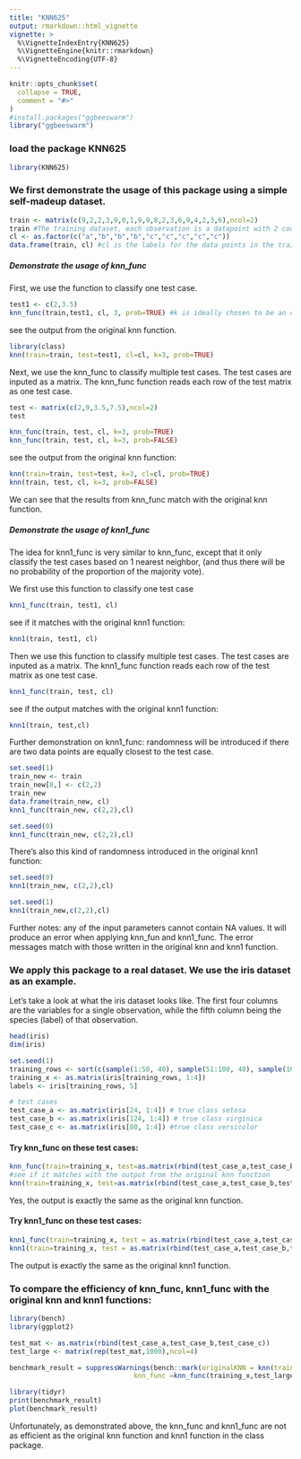 ```yaml
---
title: "KNN625"
output: rmarkdown::html_vignette
vignette: >
  %\VignetteIndexEntry{KNN625}
  %\VignetteEngine{knitr::rmarkdown}
  %\VignetteEncoding{UTF-8}
---
```


```r
knitr::opts_chunk$set(
  collapse = TRUE,
  comment = "#>"
)
#install.packages("ggbeeswarm")
library("ggbeeswarm")
```

### load the package KNN625

```r
library(KNN625)
```

### We first demonstrate the usage of this package using a simple self-madeup dataset.

```r
train <- matrix(c(9,2,2,3,9,0,1,9,9,8,2,3,6,9,4,2,3,6),ncol=2)
train #The training dataset, each observation is a datapoint with 2 coordinates.
cl <- as.factor(c("a","b","b","b","c","c","c","c","c"))
data.frame(train, cl) #cl is the labels for the data points in the training dataset
```
##### Demonstrate the usage of knn_func

First, we use the function to classify one test case. 

```r
test1 <- c(2,3.5)
knn_func(train,test1, cl, 3, prob=TRUE) #k is ideally chosen to be an odd number
```
see the output from the original knn function.

```r
library(class)
knn(train=train, test=test1, cl=cl, k=3, prob=TRUE)
```
Next, we use the knn_func to classify multiple test cases. The test cases are inputed as a matrix. The knn_func function reads each row of the test matrix as one test case.

```r
test <- matrix(c(2,9,3.5,7.5),ncol=2)
test
```
```r
knn_func(train, test, cl, k=3, prob=TRUE)
knn_func(train, test, cl, k=3, prob=FALSE)
```
see the output from the original knn function:

```r
knn(train=train, test=test, k=3, cl=cl, prob=TRUE)
knn(train, test, cl, k=3, prob=FALSE)
```
We can see that the results from knn_func match with the original knn function. 

##### Demonstrate the usage of knn1_func

The idea for knn1_func is very similar to knn_func, except that it only classify the test cases based on 1 nearest neighbor, (and thus there will be no probability of the proportion of the majority vote). \

We first use this function to classify one test case

```r
knn1_func(train, test1, cl)
```
see if it matches with the original knn1 function:

```r
knn1(train, test1, cl)
```
Then we use this function to classify multiple test cases. The test cases are inputed as a matrix. The knn1_func function reads each row of the test matrix as one test case.

```r
knn1_func(train, test, cl)
```
see if the output matches with the original knn1 function:

```r
knn1(train, test,cl)
```
Further demonstration on knn1_func: randomness will be introduced if there are two data points are equally closest to the test case. 

```r
set.seed(1)
train_new <- train
train_new[8,] <- c(2,2)
train_new
data.frame(train_new, cl)
knn1_func(train_new, c(2,2),cl)
```

```r
set.seed(0)
knn1_func(train_new, c(2,2),cl)
```
There's also this kind of randomness introduced in the original knn1 function:
```r
set.seed(0)
knn1(train_new, c(2,2),cl)
```
```r
set.seed(1)
knn1(train_new,c(2,2),cl)
```
Further notes: any of the input parameters cannot contain NA values. It will produce an error when applying knn_fun and knn1_func. The error messages match with those written in the original knn and knn1 function. 


### We apply this package to a real dataset. We use the iris dataset as an example. 

Let's take a look at what the iris dataset looks like. The first four columns are the variables for a single observation, while the fifth column being the species (label) of that observation. 

```r
head(iris)
dim(iris)
```
```r
set.seed(1)
training_rows <- sort(c(sample(1:50, 40), sample(51:100, 40), sample(101:150, 40)))
training_x <- as.matrix(iris[training_rows, 1:4])
labels <- iris[training_rows, 5]
```

```r
# test cases
test_case_a <- as.matrix(iris[24, 1:4]) # true class setosa
test_case_b <- as.matrix(iris[124, 1:4]) # true class virginica
test_case_c <- as.matrix(iris[80, 1:4]) #true class versicolor
```

#### Try knn_func on these test cases:

```r
knn_func(train=training_x, test=as.matrix(rbind(test_case_a,test_case_b,test_case_c)),cl=labels, k=5, prob=TRUE)
#see if it matches with the output from the original knn function
knn(train=training_x, test=as.matrix(rbind(test_case_a,test_case_b,test_case_c)), cl=labels, k=5, prob=TRUE)
```
Yes, the output is exactly the same as the original knn function.

#### Try knn1_func on these test cases:

```r
knn1_func(train=training_x, test = as.matrix(rbind(test_case_a,test_case_b,test_case_c)), cl= labels)
knn1(train=training_x, test = as.matrix(rbind(test_case_a,test_case_b,test_case_c)), cl= labels)
```
The output is exactly the same as the original knn1 function. 

### To compare the efficiency of knn_func, knn1_func with the original knn and knn1 functions:

```r
library(bench)
library(ggplot2)
```

```r
test_mat <- as.matrix(rbind(test_case_a,test_case_b,test_case_c))
test_large <- matrix(rep(test_mat,1000),ncol=4)
```

```r
benchmark_result = suppressWarnings(bench::mark(originalKNN = knn(train=training_x,test=test_large, cl=labels, k=5, prob=TRUE), 
                               knn_func =knn_func(training_x,test_large, labels, k=5, prob=TRUE) ))
```

```r
library(tidyr)
print(benchmark_result)
plot(benchmark_result)
```
Unfortunately, as demonstrated above, the knn_func and knn1_func are not as efficient as the original knn function and knn1 function in the class package.
